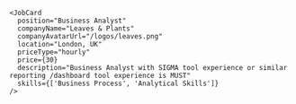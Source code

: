 ```tsx
<JobCard
  position="Business Analyst"
  companyName="Leaves & Plants"
  companyAvatarUrl="/logos/leaves.png"
  location="London, UK"
  priceType="hourly"
  price={30}
  description="Business Analyst with SIGMA tool experience or similar reporting /dashboard tool experience is MUST"
  skills={['Business Process', 'Analytical Skills']}
/>
```
